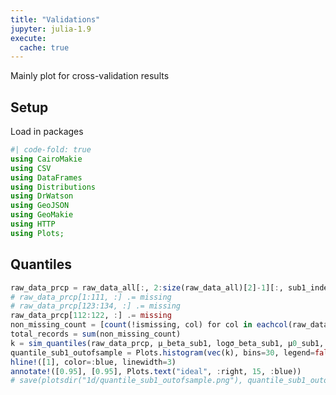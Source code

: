 ```yaml
---
title: "Validations"
jupyter: julia-1.9
execute:
  cache: true
---
```


Mainly plot for cross-validation results

## Setup

Load in packages

```julia
#| code-fold: true
using CairoMakie
using CSV
using DataFrames
using Distributions
using DrWatson
using GeoJSON
using GeoMakie
using HTTP
using Plots;
```

## Quantiles

```julia
raw_data_prcp = raw_data_all[:, 2:size(raw_data_all)[2]-1][:, sub1_index]
# raw_data_prcp[1:111, :] .= missing
# raw_data_prcp[123:134, :] .= missing
raw_data_prcp[112:122, :] .= missing
non_missing_count = [count(!ismissing, col) for col in eachcol(raw_data_prcp)]
total_records = sum(non_missing_count)
k = sim_quantiles(raw_data_prcp, μ_beta_sub1, logσ_beta_sub1, μ0_sub1, logσ0_sub1, xi_sub1, log_CO2, total_records)
quantile_sub1_outofsample = Plots.histogram(vec(k), bins=30, legend=false, xlabel="", ylabel="frequency", normalize=:pdf, fill=true, color=:grey, fillalpha=0.8, title="sub1 out of sample")
hline!([1], color=:blue, linewidth=3)
annotate!([0.95], [0.95], Plots.text("ideal", :right, 15, :blue))
# save(plotsdir("1d/quantile_sub1_outofsample.png"), quantile_sub1_outofsample)
```
